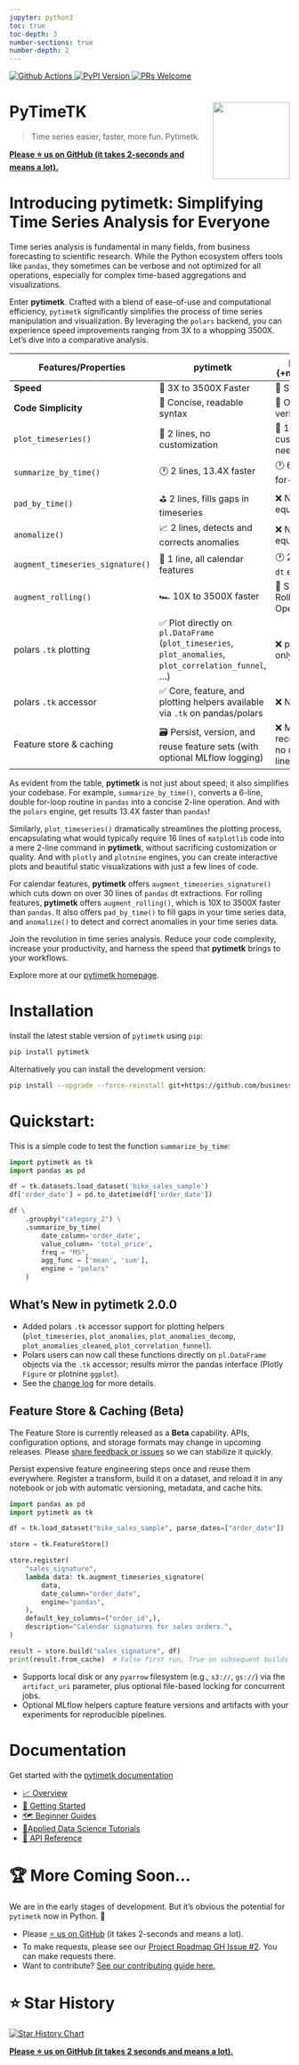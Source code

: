 ```yaml
---
jupyter: python3
toc: true
toc-depth: 3
number-sections: true
number-depth: 2
---
```



<div class="container-badges">
  <a href="https://github.com/business-science/pytimetk/actions">
  <img alt="Github Actions" src="https://github.com/business-science/pytimetk/actions/workflows/timetk-checks.yaml/badge.svg"/>
  </a>
  <a href="https://pypi.python.org/pypi/pytimetk">
  <img alt="PyPI Version" src="https://img.shields.io/pypi/v/pytimetk.svg"/>
  </a>
  <a href="https://business-science.github.io/pytimetk/contributing.html">
  <img alt="PRs Welcome" src="https://img.shields.io/badge/PRs-welcome-brightgreen.svg"/>
  </a>
</div>

# PyTimeTK <img src="logo-timetk.png" align="right" height="138" />

> Time series easier, faster, more fun. Pytimetk.

[**Please ⭐ us on GitHub (it takes 2-seconds and means a lot).**](https://github.com/business-science/pytimetk)

# Introducing pytimetk: Simplifying Time Series Analysis for Everyone

Time series analysis is fundamental in many fields, from business forecasting to scientific research. While the Python ecosystem offers tools like `pandas`, they sometimes can be verbose and not optimized for all operations, especially for complex time-based aggregations and visualizations.

Enter **pytimetk**. Crafted with a blend of ease-of-use and computational efficiency, `pytimetk` significantly simplifies the process of time series manipulation and visualization. By leveraging the `polars` backend, you can experience speed improvements ranging from 3X to a whopping 3500X. Let's dive into a comparative analysis.

| Features/Properties | **pytimetk**                  | **pandas (+matplotlib)**               |
|---------------------|-------------------------------|---------------------------------------|
| **Speed**           | 🚀 3X to 3500X Faster          | 🐢 Standard                           |
| **Code Simplicity** | 🎉 Concise, readable syntax    | 📜 Often verbose                      |
| `plot_timeseries()` | 🎨 2 lines, no customization  | 🎨 16 lines, customization needed    |
| `summarize_by_time()` | 🕐 2 lines, 13.4X faster     | 🕐 6 lines, 2 for-loops               |
| `pad_by_time()`     | ⛳ 2 lines, fills gaps in timeseries        | ❌ No equivalent    |
| `anomalize()`       | 📈 2 lines, detects and corrects anomalies  | ❌ No equivalent    |
| `augment_timeseries_signature()` | 📅 1 line, all calendar features    | 🕐 29 lines of `dt` extractors |
| `augment_rolling()` | 🏎️ 10X to 3500X faster     | 🐢 Slow Rolling Operations |
| polars `.tk` plotting | ✅ Plot directly on `pl.DataFrame` (`plot_timeseries`, `plot_anomalies`, `plot_correlation_funnel`, …) | ❌ pandas-only accessor |
| polars `.tk` accessor | ✅ Core, feature, and plotting helpers available via `.tk` on pandas/polars | ❌ N/A |
| Feature store & caching | 🗃️ Persist, version, and reuse feature sets (with optional MLflow logging) | ❌ Manual recompute, no metadata lineage |

As evident from the table, **pytimetk** is not just about speed; it also simplifies your codebase. For example, `summarize_by_time()`, converts a 6-line, double for-loop routine in `pandas` into a concise 2-line operation. And with the `polars` engine, get results 13.4X faster than `pandas`!
  
Similarly, `plot_timeseries()` dramatically streamlines the plotting process, encapsulating what would typically require 16 lines of `matplotlib` code into a mere 2-line command in **pytimetk**, without sacrificing customization or quality. And with `plotly` and `plotnine` engines, you can create interactive plots and beautiful static visualizations with just a few lines of code.

For calendar features, **pytimetk** offers `augment_timeseries_signature()` which cuts down on over 30 lines of `pandas` dt extractions. For rolling features, **pytimetk** offers `augment_rolling()`, which is 10X to 3500X faster than `pandas`. It also offers `pad_by_time()` to fill gaps in your time series data, and `anomalize()` to detect and correct anomalies in your time series data.

Join the revolution in time series analysis. Reduce your code complexity, increase your productivity, and harness the speed that **pytimetk** brings to your workflows.

Explore more at our [pytimetk homepage](https://business-science.github.io/pytimetk/).

# Installation

Install the latest stable version of `pytimetk` using `pip`:

```bash
pip install pytimetk
```

Alternatively you can install the development version:

```bash
pip install --upgrade --force-reinstall git+https://github.com/business-science/pytimetk.git
```

# Quickstart:

This is a simple code to test the function `summarize_by_time`:

```python
import pytimetk as tk
import pandas as pd

df = tk.datasets.load_dataset('bike_sales_sample')
df['order_date'] = pd.to_datetime(df['order_date'])

df \
    .groupby("category_2") \
    .summarize_by_time(
        date_column='order_date', 
        value_column= 'total_price',
        freq = "MS",
        agg_func = ['mean', 'sum'],
        engine = "polars"
    )
```


## What's New in pytimetk 2.0.0

- Added polars `.tk` accessor support for plotting helpers (`plot_timeseries`, `plot_anomalies`, `plot_anomalies_decomp`, `plot_anomalies_cleaned`, `plot_correlation_funnel`).
- Polars users can now call these functions directly on `pl.DataFrame` objects via the `.tk` accessor; results mirror the pandas interface (Plotly `Figure` or plotnine `ggplot`).
- See the [change log](https://business-science.github.io/pytimetk/changelog.html) for more details.

## Feature Store & Caching (Beta)

::: {.callout-warning title="Beta"}
The Feature Store is currently released as a **Beta** capability. APIs, configuration options, and storage formats may change in upcoming releases. Please [share feedback or issues](https://github.com/business-science/pytimetk/issues) so we can stabilize it quickly.
:::

Persist expensive feature engineering steps once and reuse them everywhere. Register a transform, build it on a dataset, and reload it in any notebook or job with automatic versioning, metadata, and cache hits.

```python
import pandas as pd
import pytimetk as tk

df = tk.load_dataset("bike_sales_sample", parse_dates=["order_date"])

store = tk.FeatureStore()

store.register(
    "sales_signature",
    lambda data: tk.augment_timeseries_signature(
        data,
        date_column="order_date",
        engine="pandas",
    ),
    default_key_columns=("order_id",),
    description="Calendar signatures for sales orders.",
)

result = store.build("sales_signature", df)
print(result.from_cache)  # False first run, True on subsequent builds
```

- Supports local disk or any `pyarrow` filesystem (e.g., `s3://`, `gs://`) via the `artifact_uri` parameter, plus optional file-based locking for concurrent jobs.
- Optional MLflow helpers capture feature versions and artifacts with your experiments for reproducible pipelines.

# Documentation

Get started with the [pytimetk documentation](https://business-science.github.io/pytimetk/)

- [📈 Overview](https://business-science.github.io/pytimetk/)
- [🏁 Getting Started](https://business-science.github.io/pytimetk/getting-started/02_quick_start.html)
- [🗺️ Beginner Guides](https://business-science.github.io/pytimetk/guides/01_visualization.html)
- [📘Applied Data Science Tutorials](https://business-science.github.io/pytimetk/tutorials/01_sales_crm.html)
- [📄 API Reference](https://business-science.github.io/pytimetk/reference/)

# 🏆 More Coming Soon...

We are in the early stages of development. But it's obvious the potential for `pytimetk` now in Python. 🐍

- Please [⭐ us on GitHub](https://github.com/business-science/pytimetk) (it takes 2-seconds and means a lot). 
- To make requests, please see our [Project Roadmap GH Issue #2](https://github.com/business-science/pytimetk/issues/2). You can make requests there. 
- Want to contribute? [See our contributing guide here.](/contributing.html)

# ⭐️ Star History

[![Star History Chart](https://api.star-history.com/svg?repos=business-science/pytimetk&type=Date)](https://star-history.com/#business-science/pytimetk&Date)

[**Please ⭐ us on GitHub (it takes 2 seconds and means a lot).**](https://github.com/business-science/pytimetk)
